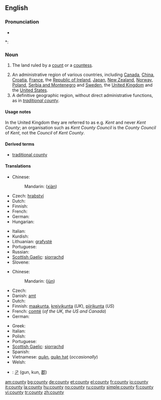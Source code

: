 {{wikipedia}}
==English==

===Pronunciation===
* {{audio|en-us-county.ogg|Audio (US)}}

*: {{rhymes|aʊnti}}

===Noun===
{{en-noun|counties}}

# {{historical}} The land ruled by a [[count]] or a [[countess]].
# An administrative region of various countries, including [[Canada]], [[China]], [[Croatia]], [[France]], the [[Republic of Ireland]], [[Japan]], [[New Zealand]], [[Norway]], [[Poland]], [[Serbia and Montenegro]] and [[Sweden]], the [[United Kingdom]] and the [[United States]].
# A definitive geographic region, without direct administrative functions, as in ''[[traditional county]]''.

====Usage notes====
In the United Kingdom they are referred to as e.g. ''Kent'' and never ''Kent County''; an organisation such as ''Kent County Council'' is the ''County Council'' of ''Kent'', not the ''Council'' of ''Kent County''.

====Derived terms====
* [[traditional county]]

====Translations====
{{trans-top|land ruled by a count or countess}}
* Chinese:
*: Mandarin: {{zh-ts|縣|县}} ([[xiàn]])
* Czech: [[hrabství]] {{n}}
* Dutch: {{t-|nl|graafschap|n}}
* Finnish: {{t-|fi|kreivikunta}}
* French: {{t+|fr|comté|m}}
* German: {{t+|de|Grafschaft|f}}
* Hungarian: {{t+|hu|grófság}}
{{trans-mid}}
* Italian: {{t+|it|contea|f}}
* Kurdish: {{KUchar|[[ده‌وڵه‌ت]]}}
* Lithuanian: [[grafystė]] {{f}}
* Portuguese: {{t+|pt|condado|m}}
* Russian: {{t+|ru|графство|f}}
* [[Scottish Gaelic]]: [[siorrachd]] {{f}}
* Slovene: {{t+|sl|grofija|f}}
{{trans-bottom}}

{{trans-top|administrative region of various countries}}
* Chinese:
*: Mandarin: {{zh-ts|郡|郡}} ([[jùn]])
* Czech: {{t-|cs|okres|n}}
* Danish: [[amt]] {{n}}
* Dutch: {{t-|nl|graafschap|n}}
* Finnish: [[maakunta]],  [[kreivikunta]] (''UK''), [[piirikunta]] (''US'')
* French: [[comté]] {{m}} (''of the UK, the US and Canada'')
* German: {{t+|de|Landkreis|m}}
{{trans-mid}}
* Greek: {{t+|el|νομός|m|tr=nomós|sc=Grek}}
* Italian: {{t+|it|contea|f}}
* Polish: {{t+|pl|powiat|m}}
* Portuguese: {{t+|pt|condado|m}}
* [[Scottish Gaelic]]: [[siorrachd]] {{f}}
* Spanish: {{t-|es|condado|m}}
* Vietnamese: [[quận]], [[quận hạt]] (''occasionally'')
* Welsh: {{t-|cy|sir|f|xs=Welsh}}
{{trans-bottom}}

{{checktrans-top}}
* {{ttbc|Korean}}: [[군]] (gun, kun, [[郡]])

[[am:county]]
[[bg:county]]
[[de:county]]
[[et:county]]
[[el:county]]
[[fr:county]]
[[io:county]]
[[it:county]]
[[la:county]]
[[hu:county]]
[[no:county]]
[[ru:county]]
[[simple:county]]
[[fi:county]]
[[vi:county]]
[[tr:county]]
[[zh:county]]